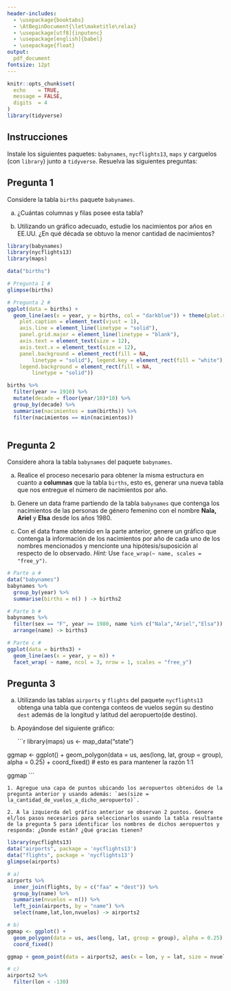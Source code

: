 ```yaml
---
header-includes: 
  - \usepackage{booktabs}
  - \AtBeginDocument{\let\maketitle\relax}
  - \usepackage[utf8]{inputenc}
  - \usepackage[english]{babel}
  - \usepackage{float}
output:
  pdf_document
fontsize: 12pt 
---
```

```r
knitr::opts_chunk$set(
  echo    = TRUE, 
  message = FALSE,
  digits  = 4
)
library(tidyverse)
```

\newcommand{\iid}{\overset{\mathrm{i.i.d}}{\sim}}
\newcommand{\dados}{\ | \ }
\newcommand{\bbeta}{\boldsymbol\beta}
\newcommand{\R}{\mathbb{R}}
\newcommand{\props}{\ \propto \ }
\renewcommand{\labelitemi}{$\bullet$}
\newtheorem{proof}{Solución}

\begin{minipage}{2.5cm}
			\includegraphics[width=1.8cm]{logouccolor.jpg}
		\end{minipage}
\begin{minipage}{13cm}
	\begin{flushleft}
   		\raggedright{
   		  \noindent
   		 	 {\sc Pontificia Universidad Católica de Chile \\ 
   			     			Facultad de Matemáticas \\ 
   			     			Departamento de Estad\'istica \sc
   			     			}
    			    	}
			\end{flushleft}
		\end{minipage}

\begin{center} \quad \\[0.3cm]
  {\Large Actividad Práctica I} \\[0.3cm]
  Rubén Soza \\
  Computación Estadística con R \\[0.3cm]
  22 de Agosto de 2019
\end{center}

## Instrucciones

Instale los siguientes paquetes: `babynames`, `nycflights13`, `maps` y carguelos (con `library`) junto a `tidyverse`. Resuelva las siguientes preguntas:

## Pregunta 1

Considere la tabla `births` paquete `babynames`. 

(a) ¿Cuántas columnas y filas posee esta tabla?

(b) Utilizando un gráfico adecuado, estudie los nacimientos por años en EE.UU. ¿En qué década se obtuvo la menor cantidad de nacimientos?

```r
library(babynames)
library(nycflights13)
library(maps)

data("births")

# Pregunta 1 #
glimpse(births)

# Pregunta 2 #
ggplot(data = births) +
  geom_line(aes(x = year, y = births, col = "darkblue")) + theme(plot.subtitle = element_text(vjust = 1), 
    plot.caption = element_text(vjust = 1), 
    axis.line = element_line(linetype = "solid"), 
    panel.grid.major = element_line(linetype = "blank"), 
    axis.text = element_text(size = 12), 
    axis.text.x = element_text(size = 12), 
    panel.background = element_rect(fill = NA, 
        linetype = "solid"), legend.key = element_rect(fill = "white"), 
    legend.background = element_rect(fill = NA, 
        linetype = "solid"))

births %>%
  filter(year >= 1910) %>% 
  mutate(decade = floor(year/10)*10) %>% 
  group_by(decade) %>% 
  summarise(nacimientos = sum(births)) %>%
  filter(nacimientos == min(nacimientos))
  
```

## Pregunta 2

Considere ahora la tabla `babynames` del paquete `babynames`. 

(a) Realice el proceso necesario para obtener la misma estructura en cuanto a **columnas** que la tabla `births`, esto es, generar una nueva tabla que nos entregue el número de nacimientos por año.

(b) Genere un data frame partiendo de la tabla `babynames` que contenga los nacimientos de las personas de género femenino con el nombre **Nala, Ariel** y **Elsa** desde los años 1980.

(c) Con el data frame obtenido en la parte anterior, genere un gráfico que contenga la información de los nacimientos por año de cada uno de los nombres mencionados y mencionte una hipótesis/suposición al respecto de lo observado. *Hint:* Use `face_wrap(~ name, scales = "free_y")`.

```r
# Parte a #
data("babynames")
babynames %>% 
  group_by(year) %>% 
  summarise(births = n() ) -> births2

# Parte b #
babynames %>%
  filter(sex == "F", year >= 1980, name %in% c("Nala","Ariel","Elsa")) %>% 
  arrange(name) -> births3

# Parte c #
ggplot(data = births3) + 
  geom_line(aes(x = year, y = n)) +
  facet_wrap( ~ name, ncol = 3, nrow = 1, scales = "free_y")

```


## Pregunta 3

(a) Utilizando las tablas `airports` y `flights` del paquete `nycflights13` obtenga una tabla que contenga conteos de vuelos según su destino `dest` además de la longitud y latitud del aeropuerto(de destino).

(b) Apoyándose del siguiente gráfico:

    ```r
library(maps)
us <- map_data("state")

ggmap <- ggplot() +
  geom_polygon(data = us, aes(long, lat, group = group), alpha = 0.25) +
  coord_fixed() # esto es para mantener la razón 1:1

ggmap
    ```
    
    1. Agregue una capa de puntos ubicando los aeropuertos obtenidos de la pregunta anterior y usando además: `aes(size = la_cantidad_de_vuelos_a_dicho_aeropuerto)`.

    2. A la izquierda del gráfico anterior se observan 2 puntos. Genere el/los pasos necesarios para seleccionarlos usando la tabla resultante de la pregunta 5 para identificar los nombres de dichos aeropuertos y responda: ¿Donde están? ¿Qué gracias tienen?


```r
library(nycflights13)
data("airports", package = 'nycflights13')
data("flights", package = 'nycflights13')
glimpse(airports)

# a)
airports %>% 
  inner_join(flights, by = c("faa" = "dest")) %>% 
  group_by(name) %>% 
  summarise(nvuelos = n()) %>% 
  left_join(airports, by = "name") %>% 
  select(name,lat,lon,nvuelos) -> airports2

# b)
ggmap <- ggplot() +
  geom_polygon(data = us, aes(long, lat, group = group), alpha = 0.25) + 
  coord_fixed()

ggmap + geom_point(data = airports2, aes(x = lon, y = lat, size = nvuelos, color = "darkblue"), alpha = 0.7)

# c)
airports2 %>% 
  filter(lon < -130)
```

